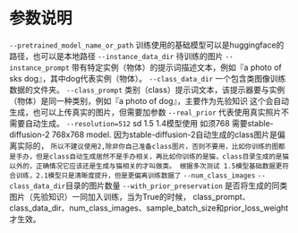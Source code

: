 # 参数说明
`--pretrained_model_name_or_path` 训练使用的基础模型可以是huggingface的路径，也可以是本地路径
`--instance_data_dir` 待训练的图片
`--instance_prompt` 带有特定实例（物体）的提示词描述文本，例如『a photo of sks dog』，其中dog代表实例（物体）。
`--class_data_dir`  一个包含类图像训练数据的文件夹。
`--class_prompt` 类别（class）提示词文本，该提示器要与实例（物体）是同一种类别，例如『a photo of dog』，主要作为先验知识
这个会自动生成，也可以上传真实的图片，但需要加参数 `--real_prior` 代表使用真实照片不需要自动生成。
`--resolution=512`  sd 1.5 1.4模型使用 如须768 需要stable-diffusion-2 768x768 model. 因为stable-diffusion-2自动生成的class图片是偏离实际的，
`所以不建议使用2,除非你自己准备class图片，否则不要用，比如你训练的图都是手办，但是class自动生成居然不是手办相关，再比如你训练的是猫，class目录生成的是猫以外的，正确情况它应该还是生成与猫相关的才叫做类。
根据多次测试 1.5模型基础数据更符合训练，2.1模型只是清晰度提升，但是更偏离训练数据了`
`--num_class_images`   `--class_data_dir`目录的图片数量
`--with_prior_preservation`  是否将生成的同类图片（先验知识）一同加入训练，当为True的时候，
    class_prompt、class_data_dir、num_class_images、sample_batch_size和prior_loss_weight才生效。
